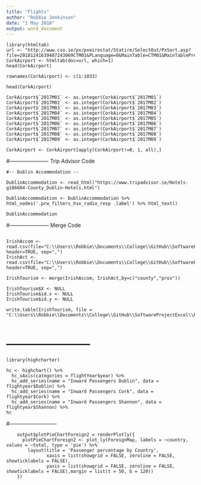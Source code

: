 ---
title: "Flights"
author: "Robbie Jenkinson"
date: "1 May 2018"
output: word_document
---


```
library(htmltab)
url <- "http://www.cso.ie/px/pxeirestat/Statire/SelectOut/PxSort.asp?file=20181241639407243069CTM01&PLanguage=0&MainTable=CTM01&MainTablePrestext=Passenger%20Movement%20(Number)&potsize=9297"
CorkAirport <- htmltab(doc=url, which=1)
head(CorkAirport)

rownames(CorkAirport) <- c(1:1033)

head(CorkAirport)

CorkAirport$`2017M01` <- as.integer(CorkAirport$`2017M01`)
CorkAirport$`2017M02` <- as.integer(CorkAirport$`2017M02`)
CorkAirport$`2017M03` <- as.integer(CorkAirport$`2017M03`)
CorkAirport$`2017M04` <- as.integer(CorkAirport$`2017M04`)
CorkAirport$`2017M05` <- as.integer(CorkAirport$`2017M05`)
CorkAirport$`2017M06` <- as.integer(CorkAirport$`2017M06`)
CorkAirport$`2017M07` <- as.integer(CorkAirport$`2017M07`)
CorkAirport$`2017M08` <- as.integer(CorkAirport$`2017M08`)
CorkAirport$`2017M09` <- as.integer(CorkAirport$`2017M09`)

CorkAirport <- CorkAirport[apply(CorkAirport!=0, 1, all),]

```
#----------------------
Trip Advisor Code

```
#-- Dublin Accommodation --

DublinAccommodation <- read_html("https://www.tripadvisor.ie/Hotels-g186604-County_Dublin-Hotels.html")

DublinAccommodation <- DublinAccommodation %>% html_nodes('.prw_filters_hsx_radio_resp .label') %>% html_text()

DublinAccommodation

```

#-----------------------
Merge Code

```

IrishAccom <- read.csv(file="C:\\Users\\Robbie\\Documents\\College\\GitHub\\SoftwareProjectExcel\\ProjectData\\IrishAccomodation.csv", header=TRUE, sep=",")
IrishAct <- read.csv(file="C:\\Users\\Robbie\\Documents\\College\\GitHub\\SoftwareProjectExcel\\ProjectData\\IrishActivities.csv", header=TRUE, sep=",")

IrishTourism <- merge(IrishAccom, IrishAct,by=c("county","prov"))

IrishTourism$X <- NULL
IrishTourism$id.x <- NULL
IrishTourism$id.y <- NULL

write.table(IrishTourism, file = "C:\\Users\\Robbie\\Documents\\College\\GitHub\\SoftwareProjectExcel\\ProjectData\\IrishTourismAll.csv")


```
# ------------------------

```
library(highcharter)

hc <- highchart() %>%
  hc_xAxis(categories = flightYear$year) %>%
  hc_add_series(name = "Inward Passengers Dublin", data = flightyear$Dublin) %>%
  hc_add_series(name = "Inward Passengers Cork", data = flightyear$Cork) %>%
  hc_add_series(name = "Inward Passengers Shannon", data = flightyear$Shannon) %>%
hc

```

#---------------------------

```
    output$plotPieChartForeign2 = renderPlotly({
      plotPieChartForeign2 <- plot_ly(ForeignMap, labels = ~country, values = ~total, type = 'pie') %>%
        layout(title = 'Passenger percentage by Country',
               xaxis = list(showgrid = FALSE, zeroline = FALSE, showticklabels = FALSE),
               yaxis = list(showgrid = FALSE, zeroline = FALSE, showticklabels = FALSE),margin = list(t = 50, b = 120))
    })
    
```


